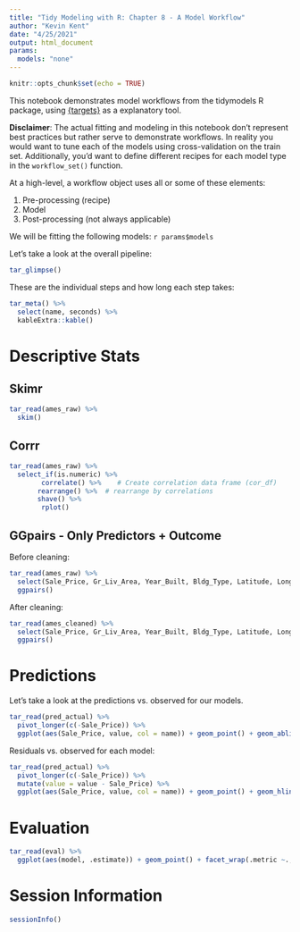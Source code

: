 ```yaml
---
title: "Tidy Modeling with R: Chapter 8 - A Model Workflow"
author: "Kevin Kent"
date: "4/25/2021"
output: html_document
params:
  models: "none"
---
```


```r
knitr::opts_chunk$set(echo = TRUE)
```

This notebook demonstrates model workflows from the tidymodels R package, using [{targets}](https://books.ropensci.org/targets/) as a explanatory tool. 

**Disclaimer**: The actual fitting and modeling in this notebook don't represent best practices but rather serve to demonstrate workflows. In reality you would want to tune each of the models using cross-validation on the train set. Additionally, you'd want to define different recipes for each model type in the ``workflow_set()`` function. 

At a high-level, a workflow object uses all or some of these elements:

1. Pre-processing (recipe)
2. Model
3. Post-processing (not always applicable)

We will be fitting the following models: ``r params$models``

Let's take a look at the overall pipeline:

```r

tar_glimpse()

```

These are the individual steps and how long each step takes:

```r

tar_meta() %>%
  select(name, seconds) %>%
  kableExtra::kable()

```


# Descriptive Stats

## Skimr

```r

tar_read(ames_raw) %>%
  skim()

```

## Corrr

```r

tar_read(ames_raw) %>%
  select_if(is.numeric) %>%
        correlate() %>%    # Create correlation data frame (cor_df)
       rearrange() %>%  # rearrange by correlations
       shave() %>%
        rplot()
```

## GGpairs - Only Predictors + Outcome

Before cleaning:

```r

tar_read(ames_raw) %>%
  select(Sale_Price, Gr_Liv_Area, Year_Built, Bldg_Type, Latitude, Longitude) %>%
  ggpairs()

```

After cleaning:

```r

tar_read(ames_cleaned) %>%
  select(Sale_Price, Gr_Liv_Area, Year_Built, Bldg_Type, Latitude, Longitude) %>%
  ggpairs()


```


# Predictions

Let's take a look at the predictions vs. observed for our models.

```r

tar_read(pred_actual) %>%
  pivot_longer(c(-Sale_Price)) %>%
  ggplot(aes(Sale_Price, value, col = name)) + geom_point() + geom_abline(intercept =0 , slope = 1) + scale_x_continuous(limits = c(4.5, NA)) + scale_y_continuous(limits = c(4.5, NA)) + facet_grid(name ~ .) + labs(title = "Predicted vs. Actual for Each Model", x = "Actual", y  = "Predicted")
```

Residuals vs. observed for each model:

```r
tar_read(pred_actual) %>%
  pivot_longer(c(-Sale_Price)) %>%
  mutate(value = value - Sale_Price) %>%
  ggplot(aes(Sale_Price, value, col = name)) + geom_point() + geom_hline(yintercept = 0) + facet_grid(name ~.) + labs(title = "Actual vs. Residuals for Each Model", x = "Actual", y  = "Residual") 
```


# Evaluation

```r

tar_read(eval) %>%
  ggplot(aes(model, .estimate)) + geom_point() + facet_wrap(.metric ~., scales = "free") + coord_flip()

```

# Session Information

```r
sessionInfo()
```

